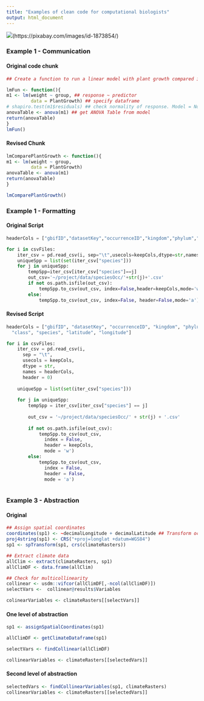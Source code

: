 ```yaml
---
title: "Examples of clean code for computational biologists"
output: html_document
---
```



![](programming.png)(https://pixabay.com/images/id-1873854/)

### Example 1 - Communication

#### Original code chunk
```r
## Create a function to run a linear model with plant growth compared in different groups

lmFun <- function(){
m1 <- lm(weight ~ group, ## response ~ predictor
         data = PlantGrowth) ## specify dataframe
# shapiro.test(m1$residuals) ## check normality of response. Model = Normal
anovaTable <- anova(m1) ## get ANOVA Table from model
return(anovaTable)
}
lmFun()

```

#### Revised Chunk
```r

lmComparePlantGrowth <- function(){
m1 <- lm(weight ~ group, 
         data = PlantGrowth)
anovaTable <- anova(m1)
return(anovaTable)
}

lmComparePlantGrowth()

```

### Example 1 - Formatting

#### Original Script
```python
headerCols = ["gbifID","datasetKey","occurrenceID","kingdom","phylum","class","species","latitude","longitude"]

for i in csvFiles:
    iter_csv = pd.read_csv(i, sep="\t",usecols=keepCols,dtype=str,names=headerCols,header=0)
    uniqueSpp = list(set(iter_csv["species"]))
    for j in uniqueSpp:
        tempSpp=iter_csv[iter_csv["species"]==j]
        out_csv='~/project/data/speciesOcc/'+str(j)+'.csv'
        if not os.path.isfile(out_csv):
            tempSpp.to_csv(out_csv, index=False,header=keepCols,mode='w')
        else:
            tempSpp.to_csv(out_csv, index=False, header=False,mode='a')
```

#### Revised Script
```python
headerCols = ["gbifID", "datasetKey", "occurrenceID", "kingdom", "phylum",
  "class", "species", "latitude", "longitude"]

for i in csvFiles:
    iter_csv = pd.read_csv(i, 
      sep = "\t", 
      usecols = keepCols, 
      dtype = str, 
      names = headerCols, 
      header = 0)
      
    uniqueSpp = list(set(iter_csv["species"]))
    
    for j in uniqueSpp:
        tempSpp = iter_csv[iter_csv["species"] == j]
        
        out_csv = '~/project/data/speciesOcc/' + str(j) + '.csv'
        
        if not os.path.isfile(out_csv):
            tempSpp.to_csv(out_csv,
              index = False,
              header = keepCols,
              mode = 'w')
        else:
            tempSpp.to_csv(out_csv, 
              index = False, 
              header = False,
              mode = 'a')
            
```


### Example 3 - Abstraction


#### Original
```r
## Assign spatial coordinates
coordinates(sp1) <- ~decimalLongitude + decimalLatitude ## Transform occurrences to spdataframe
proj4string(sp1) <- CRS("+proj=longlat +datum=WGS84")
sp1 <- spTransform(sp1, crs(climateRasters))

## Extract climate data
allClim <- extract(climateRasters, sp1)
allClimDF <- data.frame(allClim)

## Check for multicollinearity
collinear <- usdm::vifcor(allClimDF[,-ncol(allClimDF)])
selectVars <-  collinear@results$Variables

colinearVariables <- climateRasters[[selectVars]]
```

#### One level of abstraction
```r
sp1 <- assignSpatialCoordinates(sp1)

allClimDF <- getClimateDataframe(sp1)

selectVars <- findCollinear(allClimDF)

collinearVariables <- climateRasters[[selectedVars]] 
```


#### Second level of abstraction
```r
selectedVars <- findCollinearVariables(sp1, climateRasters)
collinearVariables <- climateRasters[[selectedVars]] 
```